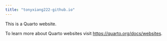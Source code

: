 ```yaml
---
title: "tonyxiang222-github.io"
---
```


This is a Quarto website.

To learn more about Quarto websites visit <https://quarto.org/docs/websites>.
